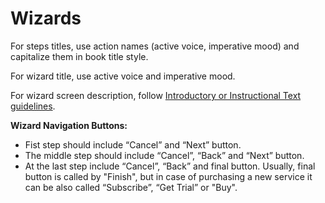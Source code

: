 <Meta title="Content Guidelines/Wizards" />

# Wizards

For steps titles, use action names (active voice, imperative mood) and capitalize them in book title style. 

For wizard title, use active voice and imperative mood.

For wizard screen description, follow [Introductory or Instructional Text guidelines](?path=/docs/content-guidelines-introductory-or-instructional-text--page).

**Wizard Navigation Buttons:**
* Fist step should include “Cancel” and “Next” button. 
* The middle step should include “Cancel”, “Back” and “Next” button.
* At the last step include “Cancel”, “Back” and final button. Usually, final button is called by "Finish", but in case of purchasing a new service it can be also called “Subscribe”, “Get Trial” or "Buy".  

